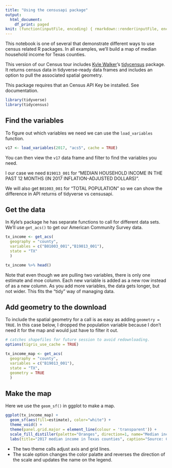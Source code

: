 ```yaml
---
title: "Using the censusapi package"
output:
  html_document:
    df_print: paged
knit: (function(inputFile, encoding) { rmarkdown::render(inputFile, encoding = encoding, output_dir = "docs") })
---
```


This notebook is one of several that demonstrate different ways to use census related R packages. In all examples, we'll build a map of median household income for Texas counties.

This version of our Census tour includes [Kyle Walker](http://personal.tcu.edu/kylewalker/)'s [tidycensus](https://walkerke.github.io/tidycensus/index.html) package. It returns census data in tidyverse-ready data frames and includes an option to pull the associated spatial geometry.

This package requires that an Census API Key be installed. See documentation.

```r
library(tidyverse)
library(tidycensus)
```

## Find the variables

To figure out which variables we need we can use the `load_variables` function.

```r
v17 <- load_variables(2017, "acs5", cache = TRUE)
```

You can then view the `v17` data frame and filter to find the variables you need.

I our case we need `B19013_001` for "MEDIAN HOUSEHOLD INCOME IN THE PAST 12 MONTHS (IN 2017 INFLATION-ADJUSTED DOLLARS)".

We will also get `B01003_001` for "TOTAL POPULATION" so we can show the difference in API returns of tidyverse vs censusapi.

## Get the data

In Kyle's package he has separate functions to call for different data sets. We'll use `get_acs()` to get our American Community Survey data.

```r
tx_income <- get_acs(
  geography = "county",
  variables = c("B01003_001","B19013_001"),
  state = "TX"
  )

tx_income %>% head()
```

Note that even though we are pulling two variables, there is only one estimate and moe column. Each new variable is added as a new row instead of as a new column. As you add more variables, the data gets longer, but not wider. This fits the "tidy" way of managing data.

## Add geometry to the download

To include the spatial geometry for a call is as easy as adding `geometry = TRUE`. In this case below, I dropped the population variable because I don't need it for the map and would just have to filter it out.

```r

# catches shapefiles for future session to avoid redownloading.
options(tigris_use_cache = TRUE)

tx_income_map <- get_acs(
  geography = "county",
  variables = c("B19013_001"),
  state = "TX",
  geometry = TRUE
  )

```

## Make the map

Here we use the `geom_sf()` in ggplot to make a map.

```r
ggplot(tx_income_map) + 
  geom_sf(aes(fill=estimate), color="white") +
  theme_void() +
  theme(panel.grid.major = element_line(colour = 'transparent')) +
  scale_fill_distiller(palette="Oranges", direction=1, name="Median income") +
  labs(title="2017 median income in Texas counties", caption="Source: Census Bureau/ACS5 2017")
```

- The two theme calls adjust axis and grid lines.
- The scale option changes the color palatte and reverses the direction of the scale and updates the name on the legend.
